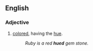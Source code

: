 ==English==
===Adjective===
{{en-adj|-}}

#[[colored]], having the [[hue]].
#:''Ruby is a red '''hued''' gem stone.''